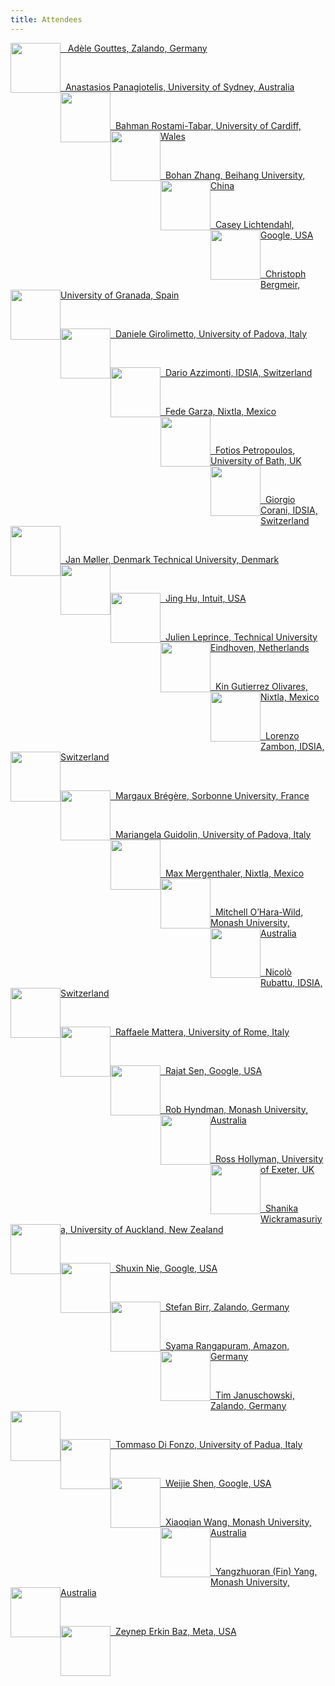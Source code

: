 ```yaml
---
title: Attendees
---
```


<div class="figure"><a href="https://de.linkedin.com/in/ad%C3%A8le-gouttes-bb405b84/en?trk=public_profile_locale-url">
&nbsp;&nbsp; Adèle Gouttes, Zalando, Germany
<img src="/img/gouttes.png"   width=80px height=80px style="float:left"></a>
</div><br>
<div class="figure"><a href="https://anastasiospanagiotelis.netlify.app">
&nbsp;&nbsp;Anastasios Panagiotelis, University of Sydney, Australia
<img src="/img/tas.png"   width=80px height=80px style="float:left"></a>
</div><br>
<div class="figure"><a href="https://www.bahmanrt.com">
&nbsp;&nbsp;Bahman Rostami-Tabar, University of Cardiff, Wales
<img src="/img/bahman.png"   width=80px height=80px style="float:left"></a>
</div><br>
<div class="figure"><a href="https://github.com/AngelPone">
&nbsp;&nbsp;Bohan Zhang, Beihang University, China
<img src="/img/bohan.png"   width=80px height=80px style="float:left"></a>
</div><br>
<div class="figure"><a href="https://www.linkedin.com/in/casey-lichtendahl-7a2688102">
&nbsp;&nbsp;Casey Lichtendahl, Google, USA
<img src="/img/casey.png"   width=80px height=80px style="float:left"></a>
</div><br>
<div class="figure"><a href="https://cbergmeir.com">
&nbsp;&nbsp;Christoph Bergmeir, University of Granada, Spain
<img src="/img/christoph.png"   width=80px height=80px style="float:left"></a>
</div><br>
<div class="figure"><a href="https://danigiro.github.io">
&nbsp;&nbsp;Daniele Girolimetto, University of Padova, Italy
<img src="/img/danielegiro.png"   width=80px height=80px style="float:left"></a>
</div></br>
<div class="figure"><a href="https://sites.google.com/view/darioazzimonti/home">
&nbsp;&nbsp;Dario Azzimonti, IDSIA, Switzerland
<img src="/img/dario.png"   width=80px height=80px style="float:left"></a>
</div></br>
<div class="figure"><a href="https://github.com/FedericoGarza">
&nbsp;&nbsp;Fede Garza, Nixtla, Mexico
<img src="/img/garza.png"   width=80px height=80px style="float:left"></a>
</div></br>
<div class="figure"><a href="http://fpetropoulos.eu">
&nbsp;&nbsp;Fotios Petropoulos, University of Bath, UK
<img src="/img/fotios.png"   width=80px height=80px style="float:left"></a>
</div></br>
<div class="figure"><a href="https://sites.google.com/site/awerbhjkl678214/">
&nbsp;&nbsp;Giorgio Corani, IDSIA, Switzerland
<img src="/img/corani.png"   width=80px height=80px style="float:left"></a>
</div></br>
<div class="figure"><a href="https://scholar.google.com/citations?user=t6M3wewAAAAJ&hl=en">
&nbsp;&nbsp;Jan Møller, Denmark Technical University, Denmark
<img src="/img/moeller.png"   width=80px height=80px style="float:left"></a>
</div></br>
<div class="figure"><a href="https://www.linkedin.com/in/hujing">
&nbsp;&nbsp;Jing Hu, Intuit, USA
<img src="/img/jing.png"   width=80px height=80px style="float:left"></a>
</div></br>
<div class="figure"><a href="https://scholar.google.com/citations?user=KDlduPEAAAAJ&hl=en">
&nbsp;&nbsp;Julien Leprince, Technical University Eindhoven, Netherlands
<img src="/img/leprince.png"   width=80px height=80px style="float:left"></a>
</div></br>
<div class="figure"><a href="https://www.linkedin.com/in/kin-guti%C3%A9rrez-865377119">
&nbsp;&nbsp;Kin Gutierrez Olivares, Nixtla, Mexico
<img src="/img/kin.png"   width=80px height=80px style="float:left"></a>
</div></br>
<div class="figure"><a href="https://scholar.google.com/citations?user=vfdwxl8AAAAJ">
&nbsp;&nbsp;Lorenzo Zambon, IDSIA, Switzerland
<img src="/img/lorenzo.png"   width=80px height=80px style="float:left"></a>
</div></br>
<div class="figure"><a href="https://margauxbregere.github.io">
&nbsp;&nbsp;Margaux Brégère, Sorbonne University, France
<img src="/img/margaux.png"   width=80px height=80px style="float:left"></a>
</div></br>
<div class="figure"><a href="https://homes.stat.unipd.it/mariangelaguidolin/en/home-2/">
&nbsp;&nbsp;Mariangela Guidolin, University of Padova, Italy
<img src="/img/mariangela.png"   width=80px height=80px style="float:left"></a>
</div></br>
<div class="figure"><a href="https://github.com/mergenthaler">
&nbsp;&nbsp;Max Mergenthaler, Nixtla, Mexico
<img src="/img/max.png"   width=80px height=80px style="float:left"></a>
</div></br>
<div class="figure"><a href="https://mitchelloharawild.com">
&nbsp;&nbsp;Mitchell O'Hara-Wild, Monash University, Australia
<img src="/img/mitch.png"   width=80px height=80px style="float:left"></a>
</div></br>
<div class="figure"><a href="https://it.linkedin.com/in/nicorbtt?trk=org-employees">
&nbsp;&nbsp;Nicolò Rubattu, IDSIA, Switzerland
<img src="/img/nicolo.png"   width=80px height=80px style="float:left"></a>
</div></br>
<div class="figure"><a href="https://www.sites.google.com/view/raffaele-mattera/">
&nbsp;&nbsp;Raffaele Mattera, University of Rome, Italy
<img src="/img/mattera.png"   width=80px height=80px style="float:left"></a>
</div></br>
<div class="figure"><a href="https://rajatsen91.github.io">
&nbsp;&nbsp;Rajat Sen, Google, USA
<img src="/img/rajat.png"   width=80px height=80px style="float:left"></a>
</div></br>
<div class="figure"><a href="https://robjhyndman.com">
&nbsp;&nbsp;Rob Hyndman, Monash University, Australia
<img src="/img/rjh.png"   width=80px height=80px style="float:left"></a>
</div></br>
<div class="figure"><a href="https://business-school.exeter.ac.uk/about/people/profile/index.php?web_id=ross_hollyman">
&nbsp;&nbsp;Ross Hollyman, University of Exeter, UK
<img src="/img/ross.jpg"   width=80px height=80px style="float:left"></a>
</div></br>
<div class="figure"><a href="https://profiles.auckland.ac.nz/s-wickramasuriya/publications">
&nbsp;&nbsp;Shanika Wickramasuriya, University of Auckland, New Zealand
<img src="/img/shanika.png"   width=80px height=80px style="float:left"></a>
</div></br>
<div class="figure"><a href="https://www.linkedin.com/in/shuxin-nie-3a726245/">
&nbsp;&nbsp;Shuxin Nie, Google, USA
<img src="/img/shuxin.png"   width=80px height=80px style="float:left"></a>
</div></br>
<div class="figure"><a href="https://de.linkedin.com/in/stefan-birr-30471a160">
&nbsp;&nbsp;Stefan Birr, Zalando, Germany
<img src="/img/stefan.png"   width=80px height=80px style="float:left"></a>
</div></br>
<div class="figure"><a href="https://de.linkedin.com/in/syama-sundar-rangapuram-0164379">
&nbsp;&nbsp;Syama Rangapuram, Amazon, Germany
<img src="/img/rangapuram.png"   width=80px height=80px style="float:left"></a>
</div></br>
<div class="figure"><a href="https://de.linkedin.com/in/tim-januschowski-a426a630">
&nbsp;&nbsp;Tim Januschowski, Zalando, Germany
<img src="/img/tim.png"   width=80px height=80px style="float:left"></a>
</div></br>
<div class="figure"><a href="https://homes.stat.unipd.it/tommasodifonzo/en/home-2/">
&nbsp;&nbsp;Tommaso Di Fonzo, University of Padua, Italy
<img src="/img/tommaso.png"   width=80px height=80px style="float:left"></a>
</div></br>
<div class="figure"><a href="https://www.linkedin.com/in/weijieshen">
&nbsp;&nbsp;Weijie Shen, Google, USA
<img src="/img/weijie.png"   width=80px height=80px style="float:left"></a>
</div></br>
<div class="figure"><a href="https://xqnwang.rbind.io">
&nbsp;&nbsp;Xiaoqian Wang, Monash University, Australia
<img src="/img/xiaoqian.png"   width=80px height=80px style="float:left"></a>
</div></br>
<div class="figure"><a href="https://yangzhuoranyang.com">
&nbsp;&nbsp;Yangzhuoran (Fin) Yang, Monash University, Australia
<img src="/img/fin.png"   width=80px height=80px style="float:left"></a>
</div></br>
<div class="figure"><a href="https://www.linkedin.com/in/zeynep-erkin-baz-51198a21">
&nbsp;&nbsp;Zeynep Erkin Baz, Meta, USA
<img src="/img/zeynep.png"   width=80px height=80px style="float:left"></a>
</div></br>
